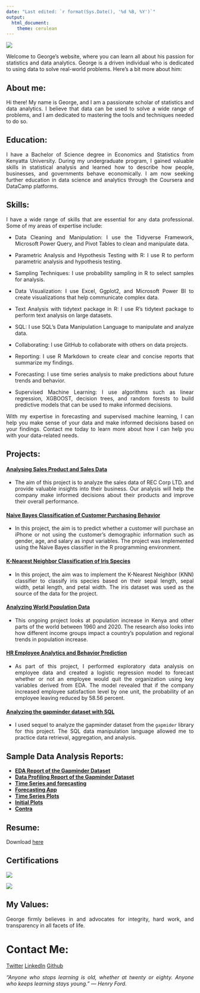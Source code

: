 ```yaml
---
date: "Last edited: `r format(Sys.Date(), '%d %B, %Y')`"
output:
  html_document:
    theme: cerulean
---
```


```{=html}
<style>
body {
text-align: justify}
</style>
```
![](graphics/me.jpg)

Welcome to George's website, where you can learn all about his passion for statistics and data analytics. George is a driven individual who is dedicated to using data to solve real-world problems. Here's a bit more about him:

## About me:
Hi there! My name is George, and I am a passionate scholar of statistics and data analytics. I believe that data can be used to solve a wide range of problems, and I am dedicated to mastering the tools and techniques needed to do so.

## Education:
I have a Bachelor of Science degree in Economics and Statistics from Kenyatta University. During my undergraduate program, I gained valuable skills in statistical analysis and learned how to describe how people, businesses, and governments behave economically. I am now seeking further education in data science and analytics through the Coursera and DataCamp platforms.

## Skills:

```{=html}
<style>
body {
text-align: left}
</style>
```
I have a wide range of skills that are essential for any data professional. Some of my areas of expertise include:

* Data Cleaning and Manipulation: I use the Tidyverse Framework, Microsoft Power Query, and Pivot Tables to clean and manipulate data.

* Parametric Analysis and Hypothesis Testing with R: I use R to perform parametric analysis and hypothesis testing.

* Sampling Techniques: I use probability sampling in R to select samples for analysis.

* Data Visualization: I use Excel, Ggplot2, and Microsoft Power BI to create visualizations that help communicate complex data.

* Text Analysis with tidytext package in R: I use R's tidytext package to perform text analysis on large datasets.

* SQL: I use SQL's Data Manipulation Language to manipulate and analyze data.

* Collaborating: I use GitHub to collaborate with others on data projects.

* Reporting: I use R Markdown to create clear and concise reports that summarize my findings.

* Forecasting: I use time series analysis to make predictions about future trends and behavior.

* Supervised Machine Learning: I use algorithms such as linear regression, XGBOOST, decision trees, and random forests to build predictive models that can be used to make informed decisions.

With my expertise in forecasting and supervised machine learning, I can help you make sense of your data and make informed decisions based on your findings. Contact me today to learn more about how I can help you with your data-related needs.

```{=html}
<style>
body {
text-align: justify}
</style>
```
## Projects:

#### [Analysing Sales Product and Sales Data](content/products_trends_report.html)

-   The aim of this project is to analyze the sales data of REC Corp LTD. and provide valuable insights into their business. Our analysis will help the company make informed decisions about their products and improve their overall performance.

#### [Naive Bayes Classification of Customer Purchasing Behavior](content/naive_bayes.html)

-   In this project, the aim is to predict whether a customer will purchase an iPhone or not using the customer's demographic information such as gender, age, and salary as input variables. The project was implemented using the Naive Bayes classifier in the R programming environment.

#### [K-Nearest Neighbor Classification of Iris Species](content/KNN_with_iris.html)

-   In this project, the aim was to implement the K-Nearest Neighbor (KNN) classifier to classify iris species based on their sepal length, sepal width, petal length, and petal width. The iris dataset was used as the source of the data for the project.

#### [Analyzing World Population Data](content/script.html)

-   This ongoing project looks at population increase in Kenya and other parts of the world between 1960 and 2020. The research also looks into how different income groups impact a country's population and regional trends in population increase.

#### [HR Employee Analytics and Behavior Prediction](content/Project_Report.html)

-   As part of this project, I performed exploratory data analysis on employee data and created a logistic regression model to forecast whether or not an employee would quit the organization using key variables derived from EDA. The model revealed that if the company increased employee satisfaction level by one unit, the probability of an employee leaving reduced by 58.56 percent.

#### [Analyzing the gapminder dataset with SQL](content/working-with-the-gapminder-dataset.html)

-   I used sequel to analyze the gapminder dataset from the `gapmider` library for this project. The SQL data manipulation language allowed me to practice data retrieval, aggregation, and analysis.

## Sample Data Analysis Reports:

-   [**EDA Report of the Gapminder Dataset**](content/gapminder_EDA_report3.html)
-   [**Data Profiling Report of the Gapminder Dataset**](content/gapminder_EDA_report2.html)
-   [**Time Series and forecasting**](content/modeltime_intro_mattDancho.html)
-   [**Forecasting App**](content/forecast_plots.html/index.html)
-   [**Time Series Plots**](content/selected_10_ts.html/index.html)
-   [**Initial Plots**](content/initial_viz.html/index.html)
-   [**Contra**](content/final_model/index.html)

## Resume:

Download [here](content/Resume_George.pdf)

## Certifications

![](graphics/foundation.jpg)

![](graphics/ask.jpg)

## My Values:

George firmly believes in and advocates for integrity, hard work, and transparency in all facets of life.

# Contact Me:

[Twitter](https://twitter.com/mwangi__george) [LinkedIn](https://www.linkedin.com/in/georgemwangikenya) [Github](https://github.com/mwangi-george)

*"Anyone who stops learning is old, whether at twenty or eighty. Anyone who keeps learning stays young." ― Henry Ford.*
